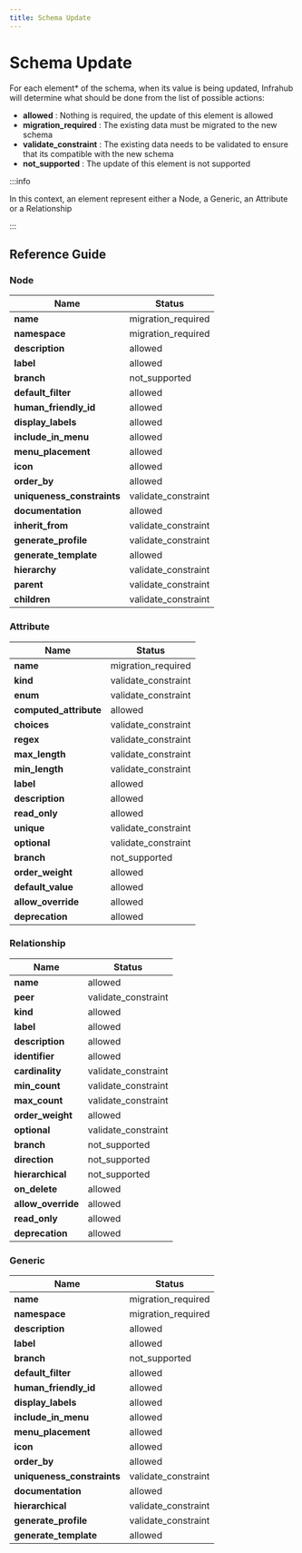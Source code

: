 ```yaml
---
title: Schema Update
---
```


<!-- vale off -->
<!-- markdownlint-disable MD012 -->

# Schema Update

For each element* of the schema, when its value is being updated, Infrahub will determine what should be done from the list of possible actions:

- **allowed** : Nothing is required, the update of this element is allowed
- **migration_required** : The existing data must be migrated to the new schema
- **validate_constraint** : The existing data needs to be validated to ensure that its compatible with the new schema
- **not_supported** : The update of this element is not supported

:::info

In this context, an element represent either a Node, a Generic, an Attribute or a Relationship

:::

## Reference Guide

### Node

| Name | Status |
| ---- | ---- |
| **name** | migration_required |
| **namespace** | migration_required |
| **description** | allowed |
| **label** | allowed |
| **branch** | not_supported |
| **default_filter** | allowed |
| **human_friendly_id** | allowed |
| **display_labels** | allowed |
| **include_in_menu** | allowed |
| **menu_placement** | allowed |
| **icon** | allowed |
| **order_by** | allowed |
| **uniqueness_constraints** | validate_constraint |
| **documentation** | allowed |
| **inherit_from** | validate_constraint |
| **generate_profile** | validate_constraint |
| **generate_template** | allowed |
| **hierarchy** | validate_constraint |
| **parent** | validate_constraint |
| **children** | validate_constraint |


### Attribute

| Name | Status |
| ---- | ---- |
| **name** | migration_required |
| **kind** | validate_constraint |
| **enum** | validate_constraint |
| **computed_attribute** | allowed |
| **choices** | validate_constraint |
| **regex** | validate_constraint |
| **max_length** | validate_constraint |
| **min_length** | validate_constraint |
| **label** | allowed |
| **description** | allowed |
| **read_only** | allowed |
| **unique** | validate_constraint |
| **optional** | validate_constraint |
| **branch** | not_supported |
| **order_weight** | allowed |
| **default_value** | allowed |
| **allow_override** | allowed |
| **deprecation** | allowed |


### Relationship

| Name | Status |
| ---- | ---- |
| **name** | allowed |
| **peer** | validate_constraint |
| **kind** | allowed |
| **label** | allowed |
| **description** | allowed |
| **identifier** | allowed |
| **cardinality** | validate_constraint |
| **min_count** | validate_constraint |
| **max_count** | validate_constraint |
| **order_weight** | allowed |
| **optional** | validate_constraint |
| **branch** | not_supported |
| **direction** | not_supported |
| **hierarchical** | not_supported |
| **on_delete** | allowed |
| **allow_override** | allowed |
| **read_only** | allowed |
| **deprecation** | allowed |


### Generic

| Name | Status |
| ---- | ---- |
| **name** | migration_required |
| **namespace** | migration_required |
| **description** | allowed |
| **label** | allowed |
| **branch** | not_supported |
| **default_filter** | allowed |
| **human_friendly_id** | allowed |
| **display_labels** | allowed |
| **include_in_menu** | allowed |
| **menu_placement** | allowed |
| **icon** | allowed |
| **order_by** | allowed |
| **uniqueness_constraints** | validate_constraint |
| **documentation** | allowed |
| **hierarchical** | validate_constraint |
| **generate_profile** | validate_constraint |
| **generate_template** | allowed |


